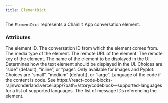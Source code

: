 ```yaml
---
title: ElementDict
---
```


The `ElementDict` represents a Chainlit App conversation element.

### Attributes

<ParamField path="id" type="str">
  The element ID.
</ParamField>
<ParamField path="conversationId" type="Optional[str]">
  The conversation ID from which the element comes from.
</ParamField>
<ParamField path="type" type="ElementType">
  The media type of the element.
</ParamField>
<ParamField path="url" type="str">
  The remote URL of the element.
</ParamField>
<ParamField path="objectKey" type="str">
  The remote key of the element.
</ParamField>
<ParamField path="name" type="Optional[Prompt]">
  The name of the element to be displayed in the UI.
</ParamField>
<ParamField path="display" type="ElementDisplay">
  Determines how the text element should be displayed in the UI. Choices are “side” (default), “inline”, or “page”.
</ParamField>
<ParamField path="size" type="Optional[ElementSize]">
  Only available for images and Pyplot. Choices are “small”, “medium” (default), or “large”.
</ParamField>
<ParamField path="language" type="Optional[str]">
  Language of the code if the content is code. See https://react-code-blocks-rajinwonderland.vercel.app/?path=/story/codeblock—supported-languages for a list of supported languages.
</ParamField>
<ParamField path="forIds" type="Optional[List[str]]">
  The list of message IDs referencing the element.
</ParamField>
